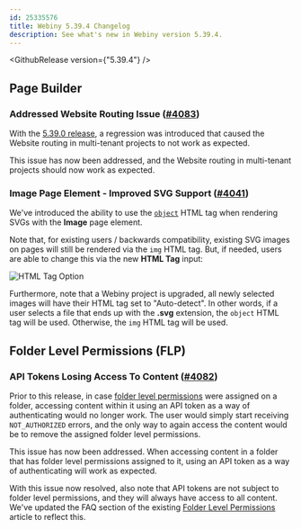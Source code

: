 ```yaml
---
id: 25335576
title: Webiny 5.39.4 Changelog
description: See what's new in Webiny version 5.39.4.
---
```



<GithubRelease version={"5.39.4"} />

## Page Builder

### Addressed Website Routing Issue ([#4083](https://github.com/webiny/webiny-js/pull/4083))

With the [5.39.0 release](/docs/release-notes/5.39.0/changelog), a regression was introduced that caused the Website routing in multi-tenant projects to not work as expected.

This issue has now been addressed, and the Website routing in multi-tenant projects should now work as expected.

### Image Page Element - Improved SVG Support ([#4041](https://github.com/webiny/webiny-js/pull/4041))

We've introduced the ability to use the [`object`](https://www.w3schools.com/tags/tag_object.asp) HTML tag when rendering SVGs with the **Image** page element.

Note that, for existing users / backwards compatibility, existing SVG images on pages will still be rendered via the `img` HTML tag. But, if needed, users are able to change this via the new **HTML Tag** input:

<Image src={htmlTagOption} alt="HTML Tag Option" />

Furthermore, note that a Webiny project is upgraded, all newly selected images will have their HTML tag set to "Auto-detect". In other words, if a user selects a file that ends up with the **.svg** extension, the `object` HTML tag will be used. Otherwise, the `img` HTML tag will be used.

## Folder Level Permissions (FLP)

### API Tokens Losing Access To Content ([#4082](https://github.com/webiny/webiny-js/pull/4082))

Prior to this release, in case [folder level permissions](/docs/enterprise/aacl/folder-level-permissions) were assigned on a folder, accessing content within it using an API token as a way of authenticating would no longer work. The user would simply start receiving `NOT_AUTHORIZED` errors, and the only way to again access the content would be to remove the assigned folder level permissions.

This issue has now been addressed. When accessing content in a folder that has folder level permissions assigned to it, using an API token as a way of authenticating will work as expected.

<Alert type="info">

With this issue now resolved, also note that API tokens are not subject to folder level permissions, and they will
always have access to all content. We've updated the FAQ section of the existing [Folder Level
Permissions](/docs/enterprise/aacl/folder-level-permissions#can-i-use-folder-level-permissions-with-api-tokens)
article to reflect this.

</Alert>
